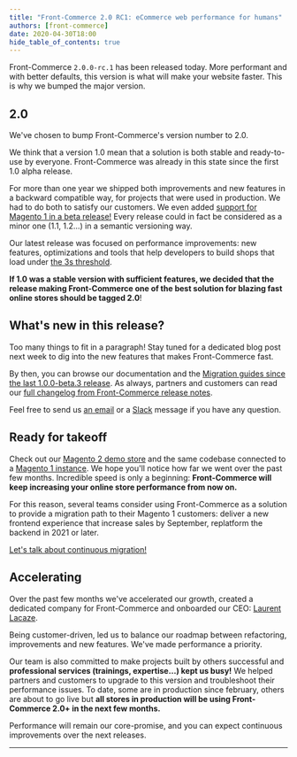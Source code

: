 ```yaml
---
title: "Front-Commerce 2.0 RC1: eCommerce web performance for humans"
authors: [front-commerce]
date: 2020-04-30T18:00
hide_table_of_contents: true
---
```



Front-Commerce `2.0.0-rc.1` has been released today. More performant and with
better defaults, this version is what will make your website faster. This is why
we bumped the major version.

<!--truncate-->

## 2.0

We've chosen to bump Front-Commerce's version number to 2.0.

We think that a version 1.0 mean that a solution is both stable and ready-to-use
by everyone. Front-Commerce was already in this state since the first 1.0 alpha
release.

For more than one year we shipped both improvements and new features in a
backward compatible way, for projects that were used in production. We had to do
both to satisfy our customers. We even added
[support for Magento 1 in a beta release!](/changelog/front-commerce-is-compatible-with-magento1)
Every release could in fact be considered as a minor one (1.1, 1.2…) in a
semantic versioning way.

Our latest release was focused on performance improvements: new features,
optimizations and tools that help developers to build shops that load under
[the 3s threshold](https://www.thinkwithgoogle.com/marketing-resources/data-measurement/mobile-page-speed-new-industry-benchmarks/).

**If 1.0 was a stable version with sufficient features, we decided that the
release making Front-Commerce one of the best solution for blazing fast online
stores should be tagged 2.0**!

## What's new in this release?

Too many things to fit in a paragraph! Stay tuned for a dedicated blog post next
week to dig into the new features that makes Front-Commerce fast.

By then, you can browse our documentation and the
[Migration guides since the last 1.0.0-beta.3 release](/docs/appendices/migration-guides).
As always, partners and customers can read our
[full changelog from Front-Commerce release notes](https://gitlab.com/front-commerce/front-commerce/-/releases).

Feel free to send us [an email](mailto:contact@front-commerce.com) or a
[Slack](https://join.slack.com/t/front-commerce/shared_invite/enQtMzI2OTEyMDYzOTkxLWEzODg2NjM5MmVhNGUwODE0OTI4MWMwYTcxZWZkNzE1YjU4MzRlZmQ0YWY5NDNkZWM0ZGMzMGQ4NDc4OTgxMTU)
message if you have any question.

## Ready for takeoff

Check out our [Magento 2 demo store](https://magento2.demo.front-commerce.com/)
and the same codebase connected to a
[Magento 1 instance](https://magento1.demo.front-commerce.com/). We hope you'll
notice how far we went over the past few months. Incredible speed is only a
beginning: **Front-Commerce will keep increasing your online store performance
from now on.**

For this reason, several teams consider using Front-Commerce as a solution to
provide a migration path to their Magento 1 customers: deliver a new frontend
experience that increase sales by September, replatform the backend in 2021 or
later.

<div className="center">
  <a
    className="link primary button"
    href="mailto:contact@front-commerce.com?subject=I’m curious to know how to migrate continuously from Magento 1"
  >
    Let's talk about continuous migration!
  </a>
</div>

## Accelerating

Over the past few months we've accelerated our growth, created a dedicated
company for Front-Commerce and onboarded our CEO:
[Laurent Lacaze](https://www.linkedin.com/in/laurent-lacaze-a404125/).

Being customer-driven, led us to balance our roadmap between refactoring,
improvements and new features. We've made performance a priority.

Our team is also committed to make projects built by others successful and
**professional services (trainings, expertise…) kept us busy!** We helped
partners and customers to upgrade to this version and troubleshoot their
performance issues. To date, some are in production since february, others are
about to go live but **all stores in production will be using Front-Commerce
2.0+ in the next few months.**

Performance will remain our core-promise, and you can expect continuous
improvements over the next releases.

<hr />
<ChangelogFooter />
